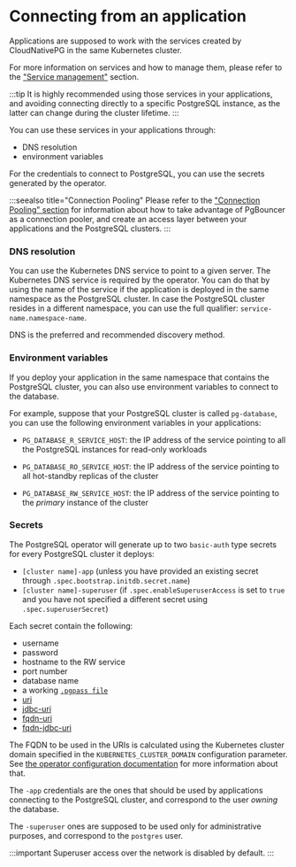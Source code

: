 ﻿# Connecting from an application

<!-- SPDX-License-Identifier: CC-BY-4.0 -->

Applications are supposed to work with the services created by CloudNativePG
in the same Kubernetes cluster.

For more information on services and how to manage them, please refer to the
["Service management"](service_management.mdx) section.

:::tip
It is highly recommended using those services in your applications,
and avoiding connecting directly to a specific PostgreSQL instance, as the latter
can change during the cluster lifetime.
:::

You can use these services in your applications through:

- DNS resolution
- environment variables

For the credentials to connect to PostgreSQL, you can
use the secrets generated by the operator.

:::seealso title="Connection Pooling"
Please refer to the ["Connection Pooling" section](connection_pooling.mdx) for
information about how to take advantage of PgBouncer as a connection pooler,
and create an access layer between your applications and the PostgreSQL clusters.
:::

### DNS resolution

You can use the Kubernetes DNS service to point to a given server.
The Kubernetes DNS service is required by the operator.
You can do that by using the name of the service if the application is
deployed in the same namespace as the PostgreSQL cluster.
In case the PostgreSQL cluster resides in a different namespace, you can use the
full qualifier: `service-name.namespace-name`.

DNS is the preferred and recommended discovery method.

### Environment variables

If you deploy your application in the same namespace that contains the
PostgreSQL cluster, you can also use environment variables to connect to the database.

For example, suppose that your PostgreSQL cluster is called `pg-database`,
you can use the following environment variables in your applications:

- `PG_DATABASE_R_SERVICE_HOST`: the IP address of the service
  pointing to all the PostgreSQL instances for read-only workloads

- `PG_DATABASE_RO_SERVICE_HOST`: the IP address of the
  service pointing to all hot-standby replicas of the cluster

- `PG_DATABASE_RW_SERVICE_HOST`: the IP address of the
  service pointing to the _primary_ instance of the cluster

### Secrets

The PostgreSQL operator will generate up to two `basic-auth` type secrets for
every PostgreSQL cluster it deploys:

- `[cluster name]-app` (unless you have provided an existing secret through `.spec.bootstrap.initdb.secret.name`)
- `[cluster name]-superuser` (if `.spec.enableSuperuserAccess` is set to `true`
  and you have not specified a different secret using `.spec.superuserSecret`)

Each secret contain the following:

- username
- password
- hostname to the RW service
- port number
- database name
- a working [`.pgpass file`](https://www.postgresql.org/docs/current/libpq-pgpass.html)
- [uri](https://www.postgresql.org/docs/current/libpq-connect.html#LIBPQ-CONNSTRING)
- [jdbc-uri](https://jdbc.postgresql.org/documentation/use/#connecting-to-the-database)
- [fqdn-uri](https://www.postgresql.org/docs/current/libpq-connect.html#LIBPQ-CONNSTRING)
- [fqdn-jdbc-uri](https://jdbc.postgresql.org/documentation/use/#connecting-to-the-database)

The FQDN to be used in the URIs is calculated using the Kubernetes cluster
domain specified in the `KUBERNETES_CLUSTER_DOMAIN` configuration parameter.
See [the operator configuration documentation](operator_conf.mdx) for more information
about that.

The `-app` credentials are the ones that should be used by applications
connecting to the PostgreSQL cluster, and correspond to the user _owning_ the
database.

The `-superuser` ones are supposed to be used only for administrative purposes,
and correspond to the `postgres` user.

:::important
Superuser access over the network is disabled by default.
:::
